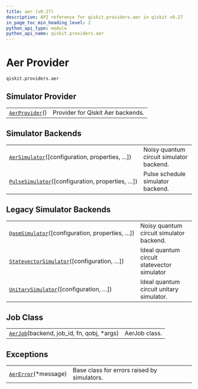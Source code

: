 ```yaml
---
title: aer (v0.27)
description: API reference for qiskit.providers.aer in qiskit v0.27
in_page_toc_min_heading_level: 2
python_api_type: module
python_api_name: qiskit.providers.aer
---
```


<span id="module-qiskit.providers.aer" />

<span id="aer-provider-qiskit-providers-aer" />

# Aer Provider

`qiskit.providers.aer`

## Simulator Provider

|                                                                                        |                                   |
| -------------------------------------------------------------------------------------- | --------------------------------- |
| [`AerProvider`](qiskit.providers.aer.AerProvider "qiskit.providers.aer.AerProvider")() | Provider for Qiskit Aer backends. |

## Simulator Backends

|                                                                                                                                |                                          |
| ------------------------------------------------------------------------------------------------------------------------------ | ---------------------------------------- |
| [`AerSimulator`](qiskit.providers.aer.AerSimulator "qiskit.providers.aer.AerSimulator")(\[configuration, properties, …])       | Noisy quantum circuit simulator backend. |
| [`PulseSimulator`](qiskit.providers.aer.PulseSimulator "qiskit.providers.aer.PulseSimulator")(\[configuration, properties, …]) | Pulse schedule simulator backend.        |

## Legacy Simulator Backends

|                                                                                                                                      |                                             |
| ------------------------------------------------------------------------------------------------------------------------------------ | ------------------------------------------- |
| [`QasmSimulator`](qiskit.providers.aer.QasmSimulator "qiskit.providers.aer.QasmSimulator")(\[configuration, properties, …])          | Noisy quantum circuit simulator backend.    |
| [`StatevectorSimulator`](qiskit.providers.aer.StatevectorSimulator "qiskit.providers.aer.StatevectorSimulator")(\[configuration, …]) | Ideal quantum circuit statevector simulator |
| [`UnitarySimulator`](qiskit.providers.aer.UnitarySimulator "qiskit.providers.aer.UnitarySimulator")(\[configuration, …])             | Ideal quantum circuit unitary simulator.    |

## Job Class

|                                                                                                           |               |
| --------------------------------------------------------------------------------------------------------- | ------------- |
| [`AerJob`](qiskit.providers.aer.AerJob "qiskit.providers.aer.AerJob")(backend, job\_id, fn, qobj, \*args) | AerJob class. |

## Exceptions

|                                                                                        |                                             |
| -------------------------------------------------------------------------------------- | ------------------------------------------- |
| [`AerError`](qiskit.providers.aer.AerError "qiskit.providers.aer.AerError")(\*message) | Base class for errors raised by simulators. |

